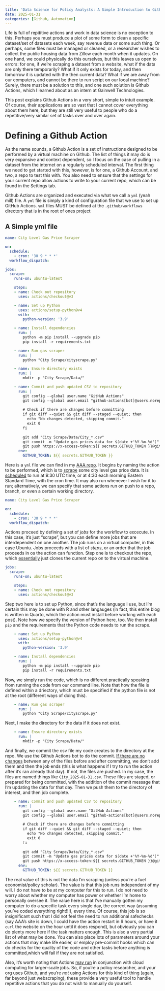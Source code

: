 ```yaml
---
title: 'Data Science for Policy Analysts: A Simple Introduction to Github Actions'
date: 2025-01-31
categories: [Github, Automation]
---
```


Life is full of repititive actions and work in data science is no exception to this. Perhaps you must produce a plot of some form to clean a specific dataset/set of datasets each week, say revenue data or some such thing. Or perhaps, some files must be managed or cleaned, or a researcher wishes to collect the public housing data from Zillow each month when it updates. On one hand, we could physically do this ourselves, but this leaves us open to errors: for one, if we're scraping a dataset from a website, what if the data are only there temporarily? What if it only exists for today, and then tomorrow it is updated with the then current data? What if we are away from our computers, and cannot be there to run script on our local machine? Surely, there must be a solution to this, and one such solution is Github Actions, which I learned about as an intern at Gainwell Technologies.

This post explains Github Actions in a very short, simple to intuit example. Of course, their applications are so vast that I cannot cover everything about them here, but they are still very useful to people who do a repetitive/very similar set of tasks over and over again.

# Defining a Github Action

As the name sounds, a Github Action is a set of instructions designed to be performed by a virtual machine on Github. The list of things it may do is very expansive and context dependent, so I focus on the case of pulling in a dataset from the internet on a regularly scheduled interval. The first thing we need to get started with this, however, is for one, a Github Account, and two, a repo to test this with. You also need to ensure that the settings for your current repo allow actions to write to your current repo, which can be found in the Settings tab.

Github Actions are organized and executed via what we call a ```yml``` (yeah mill) file. A ```yml``` file is simply a kind of configuration file that we use to set up GitHub Actions. ```yml``` files MUST be defined at the ```.github/workflows``` directory that is in the root of ones project

## A Simple yml file

```yml
name: City Level Gas Price Scraper

on:
  schedule:
    - cron: '30 9 * * *'
  workflow_dispatch:

jobs:
  scrape:
    runs-on: ubuntu-latest

    steps:
    - name: Check out repository
      uses: actions/checkout@v3

    - name: Set up Python
      uses: actions/setup-python@v4
      with:
        python-version: '3.9'

    - name: Install dependencies
      run: |
        python -m pip install --upgrade pip
        pip install -r requirements.txt

    - name: Run gas scraper
      run: |
        python "City Scrape/cityscrape.py"

    - name: Ensure directory exists
      run: |
        mkdir -p "City Scrape/Data/"

    - name: Commit and push updated CSV to repository
      run: |
        git config --global user.name "GitHub Actions"
        git config --global user.email "github-actions[bot]@users.noreply.github.com"
        
        # Check if there are changes before committing
        if git diff --quiet && git diff --staged --quiet; then
          echo "No changes detected, skipping commit."
          exit 0
        fi
        
        git add "City Scrape/Data/City_*.csv"
        git commit -m "Update gas prices data for $(date +'%Y-%m-%d')"
        git push https://x-access-token:${{ secrets.GITHUB_TOKEN }}@github.com/${{ github.repository }}.git HEAD:main
      env:
        GITHUB_TOKEN: ${{ secrets.GITHUB_TOKEN }}

```

Here is a ```yml``` file we can find in my [AAA repo](https://github.com/jgreathouse9/AAAGas/tree/main). It begins by naming the action to be performed, which is to [scrape](https://jgreathouse9.github.io/qdocs/aaascrape.html) some city level gas price data. It is [scheduled](https://adminschoice.com/crontab-quick-reference/) to run at 9:30 UTC time, or at 4:30 each morning Eastern Standard Time, with the cron time. It may also run whenever I wish for it to run; alternatively, we can specify that some actions run on push to a repo, branch, or even a certain working directory.

```yml
name: City Level Gas Price Scraper

on:
  schedule:
    - cron: '30 9 * * *'
  workflow_dispatch:
```

Actions proceed by defining a set of _jobs_ for the workflow to excecute. In this case, it's just "scrape", but you can define more jobs that are interdependent on one another. The job runs on a virtual computer, in this case Ubuntu. Jobs proceeds with a list of _steps_, or an order that the job proceeds in os the action can function. Step one is to checkout the repo, which [essentially](https://git-scm.com/docs/git-checkout) just clones the current repo on to the virtual machine. 

```yml
jobs:
  scrape:
    runs-on: ubuntu-latest

    steps:
    - name: Check out repository
      uses: actions/checkout@v3

```

Step two here is to set up Python, since that's the language I use, but I'm certain this may be done with R and other langauges (in fact, this entire blog is written in Quarto, which the action must install before working with each post). Note how we specify the version of Python here, too. We then install ```pip``` and the requirements that the Python code needs to run the scrape.

```yml
    - name: Set up Python
      uses: actions/setup-python@v4
      with:
        python-version: '3.9'

    - name: Install dependencies
      run: |
        python -m pip install --upgrade pip
        pip install -r requirements.txt

```

Now, we simply run the code, which is no different practically speaking from running the code from our command line. Note that how the file is defined within a driectory, which must be specified if the python file is not at the root (different ways of doing this).

```yml

    - name: Run gas scraper
      run: |
        python "City Scrape/cityscrape.py"

```

Next, I make the directory for the data if it does not exist.

```yml

    - name: Ensure directory exists
      run: |
        mkdir -p "City Scrape/Data/"

```

And finally, we commit the csv file my code creates to the directory at the repo. We use the Github Actions bot to do the commit. [If there are no changes](https://git-scm.com/docs/git-diff) between any of the files before and after committing, we don't add them and then the job ends (this is what happens if I try to run the action after it's ran already that day). If not, the files are pushed. In my case, the files are named things like ```City_2025-01-31.csv```. These files are staged, or prepared for being committed, with the addition of the commit message that I'm updating the data for that day. Then we push them to the directory of interest, and then job complete.

```yml
    - name: Commit and push updated CSV to repository
      run: |
        git config --global user.name "GitHub Actions"
        git config --global user.email "github-actions[bot]@users.noreply.github.com"
        
        # Check if there are changes before committing
        if git diff --quiet && git diff --staged --quiet; then
          echo "No changes detected, skipping commit."
          exit 0
        fi
        
        git add "City Scrape/Data/City_*.csv"
        git commit -m "Update gas prices data for $(date +'%Y-%m-%d')"
        git push https://x-access-token:${{ secrets.GITHUB_TOKEN }}@github.com/${{ github.repository }}.git HEAD:main
      env:
        GITHUB_TOKEN: ${{ secrets.GITHUB_TOKEN }}

```

The real value of this is not the data I'm scraping (unless you're a fuel economist/policy scholar). The value is that this job runs independent of my will. I do not have to be at my computer for this to run. I do not need to worry about whether my computer has power or whether I'm home to personally oversee it. The value here is that I've manually gotten my computer to do a specific task every single day, the correct way (assuming you've coded everything right!!!), every time. Of course, this job is so insignificant such that I did not feel the need to run additional safechecks (say AAA's site is down, I could have the action restart in 6 hours, or have it ```curl``` the website on the hour until it does respond), but obviously you can do plenty more here if the task matters enough. This is also a very partial list of what may be done. You can also place lots of parameters around your actions that may make life easier, or employ pre-commit hooks which can do checks for the quality of the code and other tasks before anything is committed,which will fail if they are not satisfied.

Also, it's worth noting that Actions [may run](https://andrewpwheeler.com/2023/02/02/setting-up-pyspark-to-run-sql-tests/) in conjunction with cloud computing for larger-scale jobs. So, if you're a policy researcher, and your org uses Github, and you're _not_ using Actions for this kind of thing (again, far beyond just webscraping), these provide a very useful tool to handle repetitive actions that you do not wish to manually do yourself.

